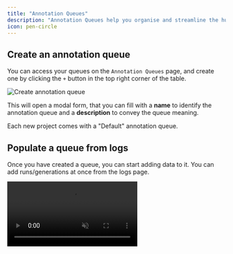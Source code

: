 ```yaml
---
title: "Annotation Queues"
description: "Annotation Queues help you organise and streamline the human evaluation process. You can easily set-up queues, add data for review and provide an accessible and efficient ui for domain experts to score, tag and add to datasets crucial insights."
icon: pen-circle
---
```


## Create an annotation queue

You can access your queues on the `Annotation Queues` page, and create one by clicking the `+` button in the top right corner of the table.

<Frame caption="Annotation Queues Page">
  <img src="/images/create-queue.gif" alt="Create annotation queue" />
</Frame>

This will open a modal form, that you can fill with a **name** to identify the annotation queue and a **description** to convey the queue meaning.

<Note>Each new project comes with a "Default" annotation queue.</Note>

## Populate a queue from logs

Once you have created a queue, you can start adding data to it. You can add runs/generations at once from the logs page. 

<Frame caption="Add Multiple Items to the Annotation Queue">
  <video
    autoPlay
    muted
    loop
    playsInline
    src="/images/add-multiple-to-queue.mp4"
  />
</Frame>

You can also add a single item to the queue from a thread/run/generation detail page.

<Frame caption="Add a Single Item to the Annotation Queue">
  <video
    autoPlay
    muted
    loop
    playsInline
    src="/images/add-one-to-queue.mp4"
  />
</Frame>

## Efficiently review queue items

On the `Annotation Queues` page, a reviewer can open a specific queue and start reviewing added items.

<Frame caption="Annotation Queue Item Page">
  <img src="/images/annotation-queue.png" alt="The annotation item page" />
</Frame>

A reviewer can:

- **Score** the item
- **Tag** the item
- **Add to Dataset** the item

Finally, once the review is done, they can mark the item as Reviewed.

## Check progress

Admins can monitor the progress of the queues on the `Annotation Queues` page by clicking on the `Admin View` button.


<Frame caption="Annotation Queue Items List Page">
  <video
    autoPlay
    muted
    loop
    playsInline
    src="/images/annotation-queue-admin-view.mp4"
  />
</Frame>

In this view, the Admin can switch between the `Pending` and `Reviewed` tabs to see how many items are left to review and how many have been reviewed.



